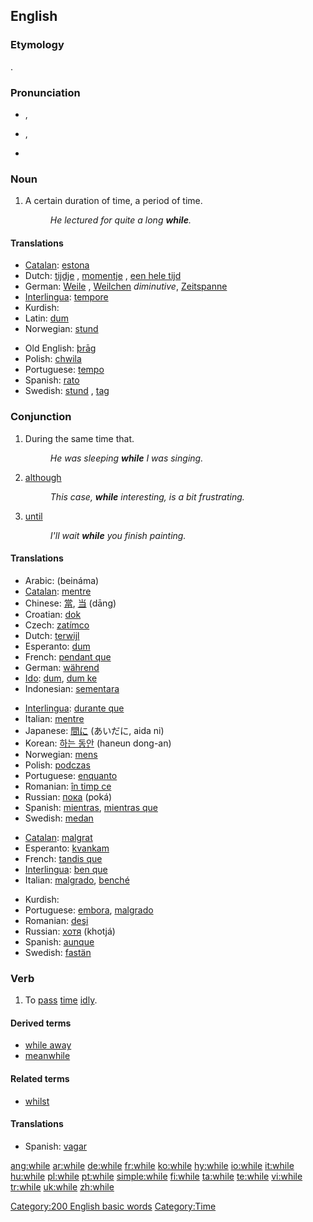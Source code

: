 ==English==

{{rank|people|still|just|143|while|again|also|away}}

===Etymology===
{{OE.}} {{term|hwil|hwīl|lang=ang}}.

===Pronunciation===
*{{a|RP}} {{IPA|/waɪl/}}, {{SAMPA|/waIl/}}
*{{a|GenAm}} {{IPA|/waɪl/, /ʍaɪl/}}, {{SAMPA|/waIl/, /WaIl/}}
*{{audio|en-us-while.ogg|Audio (US)}}
*:{{rhymes|aɪl}}

===Noun===
{{en-noun|-}}

# A certain duration of time, a period of time.
#:''He lectured for quite a long '''while'''.''

====Translations====
{{trans-top|a certain duration of time, a period of time}}
*[[Catalan]]: [[estona]] {{f}}
*Dutch: [[tijdje]] {{n}}, [[momentje]] {{n}}, [[een hele tijd]] {{m}}
*German: [[Weile]] {{f}}, [[Weilchen]] {{n}} ''diminutive'', [[Zeitspanne]] {{f}}
*[[Interlingua]]: [[tempore]]
*Kurdish: {{KUchar|[[ماوه‌]]}}
*Latin: [[dum]]
*Norwegian: [[stund]] {{m}}
{{trans-mid}}
*Old English: [[þrag|þrāg]] {{f}}
*Polish: [[chwila]] {{f}}
*Portuguese: [[tempo]] {{m}}
*Spanish: [[rato]] {{m}}
*Swedish: [[stund]] {{c}}, [[tag]] {{n}}
{{trans-bottom}}

===Conjunction===
{{wikipedia}}
{{en-conj}}

# During the same time that.
#: ''He was sleeping '''while''' I was singing.''
# [[although]]
#: ''This case, '''while''' interesting, is a bit frustrating.''
# {{context|in|_|Northern English dialect}} [[until]]
#: ''I'll wait '''while''' you finish painting.''

====Translations====
{{trans-top|during the same time that}}
*Arabic: {{ARchar|[[بينما]]}} (beináma)
*[[Catalan]]: [[mentre]]
*Chinese: [[當]], [[当]] (dāng)
*Croatian: [[dok]]
* Czech: [[zatímco]]
*Dutch: [[terwijl]]
*Esperanto: [[dum]]
*French: [[pendant que]]
*German: [[während]]
*[[Ido]]: [[dum]], [[dum ke]]
*Indonesian: [[sementara]]
{{trans-mid}}
*[[Interlingua]]: [[durante que]]
*Italian: [[mentre]]
*Japanese: [[間に]] (あいだに, aida ni)
*Korean: [[하는 동안]] (haneun dong-an)
*Norwegian: [[mens]]
*Polish: [[podczas]]
*Portuguese: [[enquanto]]
*Romanian: [[în timp ce]]
*Russian: [[пока]] (poká)
*Spanish: [[mientras]], [[mientras que]]
*Swedish: [[medan]]
{{trans-bottom}}

{{trans-top|although}}
*[[Catalan]]: [[malgrat]]
*Esperanto: [[kvankam]]
*French: [[tandis que]]
*[[Interlingua]]: [[ben que]]
*Italian: [[malgrado]], [[benché]]
{{trans-mid}}
*Kurdish: {{KUchar|[[ئه‌گه‌رچی]]}}
*Portuguese: [[embora]], [[malgrado]]
*Romanian: [[deşi]]
*Russian: [[хотя]] (khotjá)
*Spanish: [[aunque]]
*Swedish: [[fastän]]
{{trans-bottom}}

===Verb===
{{en-verb|whil|es}}

# To [[pass]] [[time]] [[idly]].

====Derived terms====
*[[while away]]
*[[meanwhile]]

====Related terms====
*[[whilst]]

====Translations====
{{trans-top|to pass time idly}}
{{trans-mid}}
*Spanish: [[vagar]]
{{trans-bottom}}

[[Category:200 English basic words]]
[[Category:Time]]

[[ang:while]]
[[ar:while]]
[[de:while]]
[[fr:while]]
[[ko:while]]
[[hy:while]]
[[io:while]]
[[it:while]]
[[hu:while]]
[[pl:while]]
[[pt:while]]
[[simple:while]]
[[fi:while]]
[[ta:while]]
[[te:while]]
[[vi:while]]
[[tr:while]]
[[uk:while]]
[[zh:while]]
